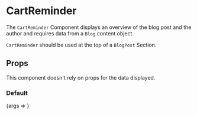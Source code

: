 

<Meta title="Components/CartReminder" component={CartReminder} />

# CartReminder

The `CartReminder` Component displays an overview of the blog post and the author and requires data from a `Blog` content object.

`CartReminder` should be used at the top of a `BlogPost` Section.

## Props

This component doesn't rely on props for the data displayed.

### Default

<Preview>
  <Story name="Default">{args => <CartReminder {...args} />}</Story>
</Preview>
